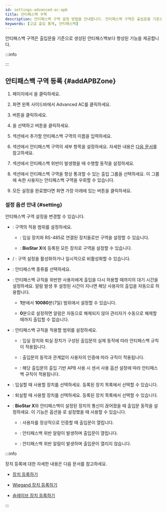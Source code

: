 ```yaml
---
id: settings-advanced-ac-apb
title: 안티패스백 구역
description: 안티패스백 구역 설정 방법을 안내합니다. 안티패스백 구역은 출입문을 기준으로 생성된 안티패스백보다 향상된 기능을 제공합니다. 
keywords: [고급 출입 통제, 안티패스백]
---
```


안티패스백 구역은 출입문을 기준으로 생성된 안티패스백보다 향상된 기능을 제공합니다. 

:::info

<Glossary termid='apb' />

:::

## 안티패스백 구역 등록 {#addAPBZone}

1. <Cmd sid='shell.header.launcher' /> 페이지에서 <Cmd sid='shell.header.setting' />을 클릭하세요.

1. 화면 왼쪽 사이드바에서 <Cmd>Advanced AC</Cmd>를 클릭하세요.

1. <Cmd sid='button.func.addZone' product='2' /> 버튼을 클릭하세요.

1. <Cmd sid='zone.antiPassback' product='2' />을 선택하고 <Cmd sid='button.apply' product='2' /> 버튼을 클릭하세요.

1. <Cmd sid='common.info' product='2' /> 섹션에서 추가할 안티패스백 구역의 이름을 입력하세요.

1. <Cmd sid='common.setting' product='2' /> 섹션에서 안티패스백 구역의 세부 항목을 설정하세요. 자세한 내용은 [다음 문서](#setting)를 참고하세요.

1. <Cmd sid='common.alarm' product='2' /> 섹션에서 안티패스백 위반이 발생했을 때 수행할 동작을 설정하세요.

1. <Cmd sid='zone.apb.bypass' product='2' /> 섹션에서 안티패스백 구역을 항상 통과할 수 있는 출입 그룹을 선택하세요. 이 그룹에 속한 사용자는 안티패스백 구역을 우회할 수 있습니다.

1. 모든 설정을 완료했다면 화면 가장 아래에 있는 <Cmd sid='button.apply' product='2' /> 버튼을 클릭하세요.


### 설정 옵션 안내 {#setting}

안티패스백 구역 설정을 변경할 수 있습니다.

* <Cmd sid='zone.globalZone' product='2' />: 구역의 적용 범위를 설정하세요.

  * <Cmd sid='zone.globalZone.local' product='2' />: 입실 장치와 RS-485로 연결된 장치들로만 구역을 설정할 수 있습니다.

  * <Cmd sid='zone.globalZone.global' product='2' />: **BioStar X**에 등록된 모든 장치로 구역을 설정할 수 있습니다.

* <Cmd sid='zone.pause.activated' product='2' /> / <Cmd sid='zone.pause.deactivate' product='2' />: 구역 설정을 활성화하거나 일시적으로 비활성화할 수 있습니다.

* <Cmd sid='zone.apbType' product='2' />: 안티패스백 종류를 선택하세요.

* <Cmd sid='door.resetTime' product='2' />: 안티패스백 규칙을 위반한 사용자에게 출입을 다시 허용할 때까지의 대기 시간을 설정하세요. 알람 발생 후 설정된 시간이 지나면 해당 사용자의 출입을 자동으로 허용합니다.

  * **1**분에서 **10080**분(7일) 범위에서 설정할 수 있습니다.

  * **0**분으로 설정하면 알람은 자동으로 해제되지 않아 관리자가 수동으로 해제할 때까지 출입할 수 없습니다.

* <Cmd sid='zone.apbUseDoorSensor' product='2' />: 안티패스백 규칙을 적용할 범위를 설정하세요.

  * <Cmd sid='common.on' product='2' />: 입실 장치와 퇴실 장치가 구성된 출입문의 실제 동작에 따라 안티패스백 규칙이 적용됩니다.
  
  * <Cmd sid='common.off' product='2' />: 출입문의 동작과 관계없이 사용자의 인증에 따라 규칙이 적용됩니다. 

  * <Cmd sid='zone.apbUseEachDoorSensorSetting' product='2' />: 해당 출입문의 출입 기반 APB 사용 시 센서 사용 옵션 설정에 따라 안티패스백 규칙이 적용됩니다.

* <Cmd sid='zone.entryDevices' product='2' />: 입실할 때 사용할 장치를 선택하세요. 등록된 장치 목록에서 선택할 수 있습니다.

* <Cmd sid='zone.exitDevices' product='2' />: 퇴실할 때 사용할 장치를 선택하세요. 등록된 장치 목록에서 선택할 수 있습니다.

* <Cmd sid='zone.apbFailAction' product='2' />: **BioStar X**와 안티패스백이 설정된 장치의 통신이 끊어졌을 때 출입문 동작을 설정하세요. 이 기능은 <Cmd sid='zone.globalZone' product='2' /> 옵션을 <Cmd sid='zone.globalZone.global' product='2' />로 설정했을 때 사용할 수 있습니다. 

  * <Cmd sid='zone.apbFailAction.noAction' product='2' />: 사용자를 정상적으로 인증할 때 출입문이 열립니다. 
  
  * <Cmd sid='zone.apbFailAction.recordLog' product='2' />: 안티패스백 위반 알람이 발생하며 출입문이 열립니다. 
  
  * <Cmd sid='zone.apbFailAction.doorLocked' product='2' />: 안티패스백 위반 알람이 발생하며 출입문이 열리지 않습니다.

:::info

장치 등록에 대한 자세한 내용은 다음 문서를 참고하세요.

* [장치 등록하기](settings-adding-devices)

* [Wiegand 장치 등록하기](settings-adding-wiegand)

* [슬레이브 장치 등록하기](settings-adding-slave-device)

:::